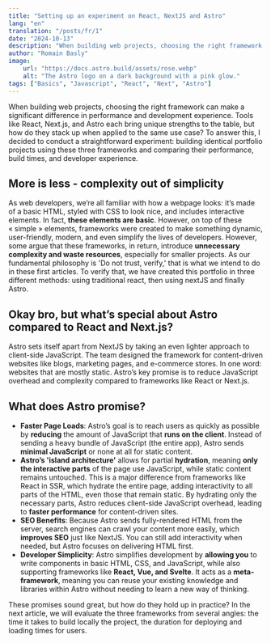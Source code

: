 ```yaml
---
title: "Setting up an experiment on React, NextJS and Astro"
lang: "en"
translation: "/posts/fr/1"
date: "2024-10-13"
description: "When building web projects, choosing the right framework can make a significant difference in performance and development experience. Tools like React, Next.js, and Astro each bring unique strengths to the table, but how do they stack up when applied to the same use case?(...more)"
author: "Romain Basly"
image:
    url: "https://docs.astro.build/assets/rose.webp"
    alt: "The Astro logo on a dark background with a pink glow."
tags: ["Basics", "Javascript", "React", "Next", "Astro"]
---
```


When building web projects, choosing the right framework can make a significant difference in performance and development experience. Tools like React, Next.js, and Astro each bring unique strengths to the table, but how do they stack up when applied to the same use case? To answer this, I decided to conduct a straightforward experiment: building identical portfolio projects using these three frameworks and comparing their performance, build times, and developer experience.

## More is less - complexity out of simplicity

As web developers, we’re all familiar with how a webpage looks: it’s made of a basic HTML, styled with CSS to look nice, and includes interactive elements. In fact, **these elements are basic**. However, on top of these « simple » elements, frameworks were created to make something dynamic, user-friendly, modern, and even simplify the lives of developers. However, some argue that these frameworks, in return, introduce **unnecessary complexity and waste resources**, especially for smaller projects. As our fundamental philosophy is 'Do not trust, verify,' that is what we intend to do in these first articles. To verify that, we have created this portfolio in three different methods: using traditional react, then using nextJS and finally Astro.

## Okay bro, but what’s special about Astro compared to React and Next.js?
Astro sets itself apart from NextJS by taking an even lighter approach to client-side JavaScript. The team designed the framework for content-driven websites like blogs, marketing pages, and e-commerce stores. In one word: websites that are mostly static. Astro’s key promise is to reduce JavaScript overhead and complexity compared to frameworks like React or Next.js.

## What does Astro promise?
* **Faster Page Loads**: Astro’s goal is to reach users as quickly as possible by **reducing** the amount of JavaScript that **runs on the client**. Instead of sending a heavy bundle of JavaScript (the entire app), Astro sends **minimal JavaScript** or none at all for static content.
* **Astro’s 'island architecture'** allows for partial **hydration**, meaning **only the interactive parts** of the page use JavaScript, while static content remains untouched. This is a major difference from frameworks like React in SSR, which hydrate the entire page, adding interactivity to all parts of the HTML, even those that remain static. By hydrating only the necessary parts, Astro reduces client-side JavaScript overhead, leading to **faster performance** for content-driven sites.
* **SEO Benefits**: Because Astro sends fully-rendered HTML from the server, search engines can crawl your content more easily, which **improves SEO** just like NextJS. You can still add interactivity when needed, but Astro focuses on delivering HTML first.
* **Developer Simplicity**: Astro simplifies development by **allowing you** to write components in basic HTML, CSS, and JavaScript, while also supporting frameworks like **React, Vue, and Svelte**. It acts as a **meta-framework**, meaning you can reuse your existing knowledge and libraries within Astro without needing to learn a new way of thinking.

These promises sound great, but how do they hold up in practice? In the next article, we will evaluate the three frameworks from several angles: the time it takes to build locally the project, the duration for deploying and loading times for users.
